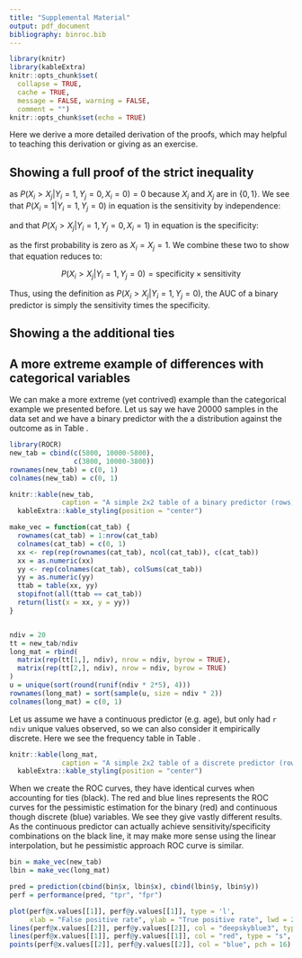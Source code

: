 ```yaml
---
title: "Supplemental Material"
output: pdf_document
bibliography: binroc.bib
---
```


```r
library(knitr)
library(kableExtra)
knitr::opts_chunk$set(
  collapse = TRUE,
  cache = TRUE,
  message = FALSE, warning = FALSE, 
  comment = "")
knitr::opts_chunk$set(echo = TRUE)
```

Here we derive a more detailed derivation of the proofs, which may helpful to teaching this derivation or giving as an exercise.

## Showing a full proof of the strict inequality

\begin{align}
& P(X_{i} > X_{j} | Y_{i} = 1, Y_{j} = 0) = \;\;\;\; \nonumber \\ 
\;\;\; & \hspace{1.3em}P(X_{i} > X_{j} | Y_{i} = 1, Y_{j} = 0, X_{i} = {\bf 0}) P(X_{i} = {\bf 0} | Y_{i} = 1, Y_{j} = 0) \nonumber \\
\;\;\; &\,+ P(X_{i} > X_{j} | Y_{i} = 1, Y_{j} = 0, X_{i} = {\bf 1}) P(X_{i} = {\bf 1} | Y_{i} = 1, Y_{j} = 0) \nonumber \\
\;\;\; &\,= P(X_{i} > X_{j} | Y_{i} = 1, Y_{j} = 0, X_{i} = 1) P(X_{i} = 1 | Y_{i} = 1, Y_{j} = 0) \label{eq:expand_supp}
\end{align}

as $P(X_{i} > X_{j} | Y_{i} = 1, Y_{j} = 0, X_{i} = 0) = 0$ because $X_{i}$ and $X_{j}$ are in $\{0, 1\}$. We see that  $P(X_{i} = 1 | Y_{i} = 1, Y_{j} = 0)$ in equation \eqref{eq:expand_supp} is the sensitivity by independence:

\begin{align*}
P(X_{i} = 1 | Y_{i} = 1, Y_{j} = 0) &= P(X_{i} = 1 | Y_{i} = 1) \\
&= \frac{TP}{TP + FN} \\
&= \text{sensitivity}
\end{align*}

and that $P(X_{i} > X_{j} | Y_{i} = 1, Y_{j} = 0, X_{i} = 1)$ in equation \eqref{eq:expand_supp} is the specificity:

\begin{align*}
& P(X_{i} > X_{j} | Y_{i} = 1, Y_{j} = 0, X_{i} = 1) =  \\
& \hspace{1.3em}P(X_{i} > X_{j} | Y_{i} = 1, Y_{j} = 0, X_{i} = 1, X_{j} = {\bf 1}) P(X_{j} = {\bf 1} | Y_{i} = 1, Y_{j} = 0, X_{i} = 1) \\
&+ P(X_{i} > X_{j} | Y_{i} = 1, Y_{j} = 0, X_{i} = 1, X_{j} = {\bf 0}) P(X_{j} = {\bf 0} | Y_{i} = 1, Y_{j} = 0, X_{i} = 1) \\
&= P(X_{i} > X_{j} | Y_{i} = 1, Y_{j} = 0, X_{i} = 1, X_{j} = 0) P(X_{j} = 0 | Y_{i} = 1, Y_{j} = 0, X_{i} = 1) \\
&= P(X_{j} = 0 | Y_{i} = 1, Y_{j} = 0, X_{i} = 1) \\
&= P(X_{j} = 0 | Y_{j} = 0)\\
&= \frac{TN}{TN + FP} \\
&= \text{specificity}
\end{align*}

as the first probability is zero as $X_{i} = X_{j} = 1$.  We combine these two to show that equation \eqref{eq:expand_supp} reduces to:

$$
P(X_{i} > X_{j} | Y_{i} = 1, Y_{j} = 0) = \text{specificity} \times \text{sensitivity}
$$

Thus, using the definition as $P(X_{i} > X_{j} | Y_{i} = 1, Y_{j} = 0)$, the AUC of a binary predictor is simply the sensitivity times the specificity.


## Showing a the additional ties

\begin{align*}
P(X_{i} = X_{j} | Y_{i} = 1, Y_{j} = 0) &= P(X_{i} = X_{j} | Y_{i} = 1, Y_{j} = 0, X_{i} = {\bf 1}, X_{j} = {\bf 1}) \\
&+ P(X_{i} = X_{j} | Y_{i} = 1, Y_{j} = 0, X_{i} = {\bf 0}, X_{j} = {\bf 0}) \\
&= P(X_{i} = {\bf 1} | Y_{i} = 1) P(X_{j} = {\bf 1} | Y_{j} = 0) \\
&+ P(X_{i} = {\bf 0} | Y_{i} = 1) P(X_{j} = {\bf 0} | Y_{j} = 0) \\
&= \left(\text{sensitivity} \times (1 - \text{specificity})\right) \\
&+ \left((1- \text{sensitivity}) \times \text{specificity}\right)
\end{align*}


## A more extreme example of differences with categorical variables

We can make a more extreme (yet contrived) example than the categorical example we presented before.  Let us say we have 20000 samples in the data set and we have a binary predictor with the a distribution against the outcome as in Table \ref{tab:extreme_bin_tab}.

```r
library(ROCR)
new_tab = cbind(c(5800, 10000-5800),
                c(3800, 10000-3800))
rownames(new_tab) = c(0, 1)
colnames(new_tab) = c(0, 1)
```

```r
knitr::kable(new_tab, 
             caption = "A simple 2x2 table of a binary predictor (rows) versus a binary outcome (columns)", valign = "ht") %>% 
  kableExtra::kable_styling(position = "center")
```

```r
make_vec = function(cat_tab) {
  rownames(cat_tab) = 1:nrow(cat_tab)
  colnames(cat_tab) = c(0, 1)  
  xx <- rep(rep(rownames(cat_tab), ncol(cat_tab)), c(cat_tab))
  xx = as.numeric(xx)
  yy <- rep(colnames(cat_tab), colSums(cat_tab))
  yy = as.numeric(yy)
  ttab = table(xx, yy)
  stopifnot(all(ttab == cat_tab))
  return(list(x = xx, y = yy))
}


ndiv = 20
tt = new_tab/ndiv
long_mat = rbind(
  matrix(rep(tt[1,], ndiv), nrow = ndiv, byrow = TRUE),
  matrix(rep(tt[2,], ndiv), nrow = ndiv, byrow = TRUE)
)
u = unique(sort(round(runif(ndiv * 2*5), 4)))
rownames(long_mat) = sort(sample(u, size = ndiv * 2))
colnames(long_mat) = c(0, 1)
```

Let us assume we have a continuous predictor (e.g. age), but only had `r ndiv` unique values observed, so we can also consider it empirically discrete.  Here we see the frequency table in Table \ref{tab:extreme_contin_tab}.

```r
knitr::kable(long_mat, 
             caption = "A simple 2x2 table of a discrete predictor (rows) versus a binary outcome (columns)", valign = "ht") %>% 
  kableExtra::kable_styling(position = "center")
```

When we create the ROC curves, they have identical curves when accounting for ties (black).  The red and blue lines represents the ROC curves for the pessimistic estimation for the binary (red) and continuous though discrete (blue) variables.  We see they give vastly different results.  As the continuous predictor can actually achieve sensitivity/specificity combinations on the black line, it may make more sense using the linear interpolation, but he pessimistic approach ROC curve is similar. 

```r
bin = make_vec(new_tab)
lbin = make_vec(long_mat)

pred = prediction(cbind(bin$x, lbin$x), cbind(lbin$y, lbin$y))
perf = performance(pred, "tpr", "fpr")

plot(perf@x.values[[1]], perf@y.values[[1]], type = 'l',
     xlab = "False positive rate", ylab = "True positive rate", lwd = 2.5)
lines(perf@x.values[[2]], perf@y.values[[2]], col = "deepskyblue3", type = "s", lwd = 2)
lines(perf@x.values[[1]], perf@y.values[[1]], col = "red", type = "s", lwd = 2.5)
points(perf@x.values[[2]], perf@y.values[[2]], col = "blue", pch = 16)
```

